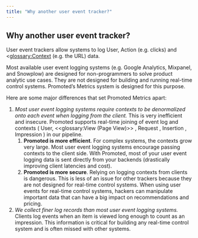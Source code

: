 ```yaml
---
title: "Why another user event tracker?"
---
```


## Why another user event tracker?

User event trackers allow systems to log User, Action (e.g. clicks) and <<glossary:Context> (e.g. the URL) data.

Most available user event logging systems (e.g. Google Analytics, Mixpanel, and Snowplow) are designed for non-programmers to solve product analytic use cases. They are not designed for building and running real-time control systems. Promoted’s Metrics system is designed for this purpose.

Here are some major differences that set Promoted Metrics apart:

1. _Most user event logging systems require contexts to be denormalized onto each event when logging from the client._ This is very inefficient and insecure. Promoted supports real-time joining of event log and contexts ( User, <<glossary:View (Page View)>> , Request , Insertion , Impression ) in our pipeline.  
   1. **Promoted is more efficient**. For complex systems, the contexts grow very large. Most user event logging systems encourage passing contexts to the client side. With Promoted, most of your user event logging data is sent directly from your backends (drastically improving client latencies and cost).  
   2. **Promoted is more secure**. Relying on logging contexts from clients is dangerous. This is less of an issue for other trackers because they are not designed for real-time control systems. When using user events for real-time control systems, hackers can manipulate important data that can have a big impact on recommendations and pricing.
2. _We collect finer log records than most user event logging systems._  Clients log events when an item is viewed long enough to count as an impression. This information is critical for building any real-time control system and is often missed with other systems.